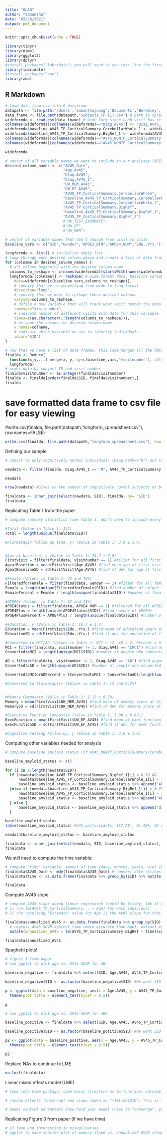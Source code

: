 ```yaml
---
title: "ULAB"
author: "Samantha"
date: "02/28/2021"
output: pdf_document
---
```


```r
knitr::opts_chunk$set(echo = TRUE)
```

```r
library(tidyr)
library(nlme)
library(ggplot2)
library(dplyr)
#install.packages("lubridate") you will need to run this line the first time you use a package, comment it out after.
library(lubridate)
#install.packages("zoo")
library(zoo)
```

## R Markdown

```r
# load data from csv into R dataframe
datapath <- file.path('/Users','samanthajuang','Documents','Berkeley','Psych 199') # point to directory with data file (NEED TO CHANGE)
data_fname <- file.path(datapath,"Subjects_TP (1).csv") # path to spreadsheet
wideformda <- read.csv(data_fname) # wide form since each visit has its own column, one row per individual
colnames(wideformda)[colnames(wideformda)=="Diag.AV45"] <- "Diag.AV45_1" # rename one annoying column
wideformda$baseline_AV45_TP_CorticalSummary.CerebellarWhole_1 <- wideformda$AV45_NONTP_CorticalSummary.CerebellarWhole_1
wideformda$baseline_AV45_TP_CorticalSummary.BigRef_1 <- wideformda$AV45_NONTP_CorticalSummary.BigRef_1
colnames(wideformda)[colnames(wideformda)=="AV45_NONTP_CorticalSummary.CerebellarWhole_1"] <- "AV45_TP_CorticalSummary.CerebellarWhole_1"
colnames(wideformda)[colnames(wideformda)=="AV45_NONTP_CorticalSummary.BigRef_1"] <- "AV45_TP_CorticalSummary.BigRef_1"

wideformda
```


```r
# vector of all variable names we want to include in our analyses (NEED TO ADD COLUMNS)
desired_column_names <- c("AV45_Date",
                          "Age.AV45",
                          "Diag.AV45",
                          "Diag.AV45_1",
                          "UW_MEM_AV45",
                          "UW_EF_AV45",
                          "AV45_TP_CorticalSummary.CerebellarWhole",
                          "baseline_AV45_TP_CorticalSummary.CerebellarWhole_1",
                          "AV45_TP_CorticalSummary.CerebellarWhole_2",
                          "AV45_TP_CorticalSummary.BigRef",
                          "baseline_AV45_TP_CorticalSummary.BigRef_1",
                          "AV45_TP_CorticalSummary.BigRef_2")
                          #"UW_TEST_EXAMDATE",
                          #"UW_EF",
                          #"UW_MEM")

# vector of variable names that don't change from visit to visit
baseline_vars <- c("SID","Gender","APOE2_BIN","APOE4_NUM","Edu..Yrs.")
```

```r
longformda <- list() # initialize empty list
# loop through each desired column above and create a list of data frames in long format with only the baseline variables and data from each visit for that column
for (colname in desired_column_names) {
  # all column beginning with the desired column name
  columns_to_reshape <- c(names(wideformda)[startsWith(names(wideformda), colname)])
  longformda[[colname]] <- reshape( # wide format data, baseline variables and desired columns only  
    data=wideformda[c(baseline_vars,columns_to_reshape)],
    # specify that we're converting from wide to long format
    direction="long",
    # specify that we want to reshape these desired columns
    varying=columns_to_reshape,
    # define a new variable that will track what visit number the data comes from
    timevar="visitnumber",
    # indicate number of different visits with data for this variable
    times=c(as.character(1:length(columns_to_reshape))),
    # we name the column the desired column name
    v.names=colname,
    # indicate which variable we use to identify individuals
    idvar="SID")
}
```

```r
# now that we have a list of data frames, this code merges all the data frames together in a compact way
finalda <- Reduce(
  function(x,y,...) merge(x, y, by=c(baseline_vars,"visitnumber"), all=TRUE), # merge "by" all the baseline variables and visit number
  longformda)
# order data by subject ID and visit number
finalda$visitnumber <- as.integer(finalda$visitnumber)
finalda <- finalda[order(finalda$SID, finalda$visitnumber),]
finalda
```

# save formatted data frame to csv file for easy viewing
#write.csv(finalda, file.path(datapath,"longform_spreadsheet.csv"), row.names=FALSE)

```r
write.csv(finalda, file.path(datapath,"longform_spreadsheet.csv"), row.names=FALSE)
```


Defining our sample
```r
# subset to only cognitively normal individuals (Diag.AV45=="N") and to only individuals with 2+ PET scans (if AV45_TP_CorticalSummary/CerebellarWhole_2 is NA, remove)

newdata <- filter(finalda, Diag.AV45_1 == "N", AV45_TP_CorticalSummary.BigRef_2 != "NA", AV45_TP_CorticalSummary.CerebellarWhole_2 != "NA") 

newdata

nrow(newdata) #Gives us the number of cognitively normal subjects at baseline scan 241

finaldata <- inner_join(select(newdata, SID), finalda, by= "SID")
finaldata

```

Replicating Table 1 from the paper
```r
# compute summary statistics (see Table 1, don't need to include every single variable)

#Total (Value in Table 1: 142)
Total = length(unique(finaldata$SID))

#Florbetapir follow up time, y? (Value in Table 1: 3.9 ± 1.4)


#Age at baseline, y (Value in Table 1: 74.7 ± 7.0)
FirstVisit = filter(finaldata, visitnumber == 1) #filter for all first visits
AgeatBaseline = mean(FirstVisit$Age.AV45) #find mean age at first visit
AgeatBaselineSD = sd(FirstVisit$Age.AV45) #find st dev for age at first visit

#Female (Values in Table 1: 72 and 45%)
FilteredforFemale = filter(finaldata, Gender == 2) #filter for all females
Female = length(unique(FilteredforFemale$SID)) #find number of unique female SIDs
FemalePercent = Female / length(unique(finaldata$SID)) #number of females divided by number of participants

#APOE4+ (Values in Table 1: 32 and 15%)
APOE4Status = filter(finaldata, APOE4_NUM == 1) #filtered for all APOE4+
APOE4Plus = length(unique(APOE4Status$SID)) #find number of APOE4+
APOE4PlusPercent = APOE4Plus / length(unique(finaldata$SID)) #number of APOE4+ divided by number of participants

#Education, y (Value in Table 1: 16.7 ± 2.7)
Education = mean(FirstVisit$Edu..Yrs.) #find mean of education years at first visit
EducationSD = sd(FirstVisit$Edu..Yrs.) #find st dev for education at first visit

#Converted to MCI/AD (Values in Table 1: MCI = 12, AD = 2, Percent = 9.9%)
MCI = filter(finaldata, visitnumber != 1, Diag.AV45 == "LMCI") #find anyone MCI at any point
ConvertedtoMCI = length(unique(MCI$SID)) #number of people who converted to MCI because had filtered to cognitively normal at baseline

AD = filter(finaldata, visitnumber != 1, Diag.AV45 == "AD") #find anyone AD at any point
ConvertedtoAD = length(unique(AD$SID)) #number of people who converted to AD because had filtered to cognitively normal at baseline

ConvertedtoMCIorADPercent = (ConvertedtoMCI + ConvertedtoAD)/length(unique(finaldata$SID)) #number of people converted to MCI or AD divided by number of participants

#Converted to florbetapir+ (Values in table 1: 13 and 9.2%)


#Memory Composite (Value in Table 1: 1.12 ± 0.58)
Memory = mean(FirstVisit$UW_MEM_AV45) #find mean of memory score at first visit
MemorySD = sd(FirstVisit$UW_MEM_AV45) #find st dev for memory score at first visit

#Executive Function Compostie (Value in Table 1: 1.00 ± 0.67))
ExecFunction = mean(FirstVisit$UW_EF_AV45) #find mean of exec function score at first visit
ExecFunctionSD = sd(FirstVisit$UW_EF_AV45) #find st dev for exec function score at first visit

#Cognitive Testing Follow-up, y (Value in Table 1: 3.8 ± 1.0)

```


Computing other variables needed for analysis
```r
# compute baseline amyloid status (if AV45_NONTP_CorticalSummary/CerebellarWhole_1 > 1.11 (see paper), then AB+)

baseline_amyloid_status <- c()

for (i in 1:length(newdata$SID))
  if (newdata$baseline_AV45_TP_CorticalSummary.BigRef_1[i] < 0.79 &&
      newdata$baseline_AV45_TP_CorticalSummary.CerebellarWhole_1[i] < 1.11) {
      baseline_amyloid_status <- baseline_amyloid_status %>% append("AB-")
  }else if (newdata$baseline_AV45_TP_CorticalSummary.BigRef_1[i] > 0.79 &&
      newdata$baseline_AV45_TP_CorticalSummary.CerebellarWhole_1[i] > 1.11) {
      baseline_amyloid_status <- baseline_amyloid_status %>% append("AB+")
  } else {
      baseline_amyloid_status <- baseline_amyloid_status %>% append("discordant") 
  }

baseline_amyloid_status
table(baseline_amyloid_status) #241 participants, 157 AB-, 61 AB+, 23 discordant 

newdata$baseline_amyloid_status <- baseline_amyloid_status

finaldata <- inner_join(select(newdata, SID, baseline_amyloid_status), finalda, by= "SID")
finaldata

```

We still need to compute the time variable:
```r
# compute "time" variable: amount of time (days, months, years, w/e) in between AV45 scan and cognitive test (use dates of each from spreadsheet)
finaldata$AV45_Date <- mdy(finaldata$AV45_Date) # convert date strings to datetime using lubridate package
finaldata$time <- as.data.frame(finaldata %>% group_by(SID) %>% mutate(time = (AV45_Date - AV45_Date[1])/365))$time # create new variable "time" in years between first AV45 visit and current visit

finaldata
```


Compute AV45 slope
```r
# compute AV45 slope using linear regression (could be tricky, lmk if you need help:
# 1) run lm(AV45_TP_CorticalSummary... ~ Age) for each individual
# 2) the resulting "Estimate" value for Age is the AV45 slope for that individual

finaldata$annualized_AV45 <- as.data.frame(finaldata %>% group_by(SID) %>% # for each individual
  # regress AV45 SUVR against time (more accurate than Age), extract estimate for time (slope)
  mutate(annualized_AV45 = lm(AV45_TP_CorticalSummary.BigRef ~ time)$coefficients["time"]))$annualized_AV45

finaldata$annualized_AV45
```

Spaghetti plots!
```r
# figure 1 from paper
# use ggplot to plot age vs. AV45 SUVR for AB-

baseline_negative <- finaldata %>% select(SID, Age.AV45, AV45_TP_CorticalSummary.BigRef, baseline_amyloid_status) %>% filter(baseline_amyloid_status == "AB-") %>% na.omit

baseline_negative$SID <- as.factor(baseline_negative$SID) #We want SID to be categorical variable, otherwise R thinks it's a numerical value and will assign colors based on gradient

p <- ggplot(data = baseline_negative, aes(x = Age.AV45, y = AV45_TP_CorticalSummary.BigRef, group = SID)) +geom_point(aes(color = SID)) + geom_line(aes(color = SID)) + geom_hline(yintercept = 0.79, linetype = "dotted") + theme(legend.position = "none") +xlim(50, 100)+ylim(0.65, 0.95) + ggtitle("Baseline Negative") + labs(y="Florbetapir SUVR", x = "Age (years)")+
  theme(plot.title = element_text(hjust = 0.5))

p

# use ggplot to plot age vs. AV45 SUVR for AB+

baseline_positive <- finaldata %>% select(SID, Age.AV45, AV45_TP_CorticalSummary.BigRef, baseline_amyloid_status) %>% filter(baseline_amyloid_status == "AB+") %>% na.omit

baseline_positive$SID <- as.factor(baseline_positive$SID) #We want SID to be categorical variable, otherwise R thinks it's a numerical value and will assign colors based on gradient

p2 <- ggplot(data = baseline_positive, aes(x = Age.AV45, y = AV45_TP_CorticalSummary.BigRef, group = SID)) +geom_point(aes(color = SID)) + geom_line(aes(color = SID)) + geom_hline(yintercept = 0.79, linetype = "dotted") + theme(legend.position = "none") +xlim(50, 100)+ylim(0.70, 1.25) + ggtitle("Baseline Positive") + labs(y="Florbetapir SUVR", x = "Age (years)")+
  theme(plot.title = element_text(hjust = 0.5))

p2

```

Replace NAs to continue to LME
```r
na.locf(finaldata)
```

Linear mixed effects model (LME)

```r
# look into nlme package, same basic structure as lm function: outcome ~ independent variables, also need to define:

# random effects (intercept and slope coded as "~1+time|SID") this is treating time as a variable so we can how the change in time relates to changes in time and amyloid, interaction between time and amyloid and how that affects cognition 

# model control parameters (how hard your model tries to "converge", you can google this if interested but I would use these very liberal parameters: control = lmeControl(opt="optim",maxIter=100,msMaxIter=100,niterEM=50,msMaxEval=400))
```

Replicating Figure 3 from paper (if we have time)

```r
# if time and interesting in visualization
# ggplot to make scatter plot of memory slope vs. annualized AV45 change, fit with geom_smooth(method='lm')
```


